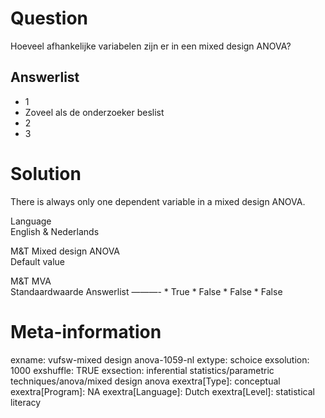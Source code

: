 Question
========
Hoeveel afhankelijke variabelen zijn er in een mixed design ANOVA?

Answerlist
----------
* 1
* Zoveel als de onderzoeker beslist
* 2
* 3

Solution
========





There is always only one dependent variable in a mixed design ANOVA.





Language  
English & Nederlands

M&T Mixed design ANOVA  
Default value

M&T MVA  
Standaardwaarde
Answerlist
----------
* True
* False
* False
* False

Meta-information
================
exname: vufsw-mixed design anova-1059-nl
extype: schoice
exsolution: 1000
exshuffle: TRUE
exsection: inferential statistics/parametric techniques/anova/mixed design anova
exextra[Type]: conceptual
exextra[Program]: NA
exextra[Language]: Dutch
exextra[Level]: statistical literacy

